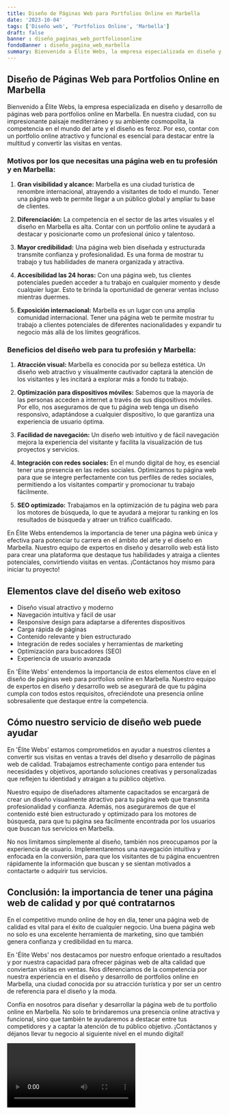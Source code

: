 ```yaml
---
title: Diseño de Páginas Web para Portfolios Online en Marbella
date: '2023-10-04'
tags: ['Diseño web', 'Portfolios Online', 'Marbella']
draft: false
banner : diseño_paginas_web_portfoliosonline
fondoBanner : diseño_pagina_web_marbella
summary: Bienvenido a Élite Webs, la empresa especializada en diseño y desarrollo de páginas web para portfolios online en Marbella. En nuestra ciudad, con su impresionante paisaje mediterráneo y su ambiente cosmopolita, la competencia en el mundo del arte y el diseño es feroz. Por eso, contar con un portfolio online atractivo y funcional es esencial para destacar entre la multitud y convertir las visitas en ventas.
---
```


## Diseño de Páginas Web para Portfolios Online en Marbella

Bienvenido a Élite Webs, la empresa especializada en diseño y desarrollo de páginas web para portfolios online en Marbella. En nuestra ciudad, con su impresionante paisaje mediterráneo y su ambiente cosmopolita, la competencia en el mundo del arte y el diseño es feroz. Por eso, contar con un portfolio online atractivo y funcional es esencial para destacar entre la multitud y convertir las visitas en ventas.

### Motivos por los que necesitas una página web en tu profesión y en Marbella:

1. **Gran visibilidad y alcance:** Marbella es una ciudad turística de renombre internacional, atrayendo a visitantes de todo el mundo. Tener una página web te permite llegar a un público global y ampliar tu base de clientes.

2. **Diferenciación:** La competencia en el sector de las artes visuales y el diseño en Marbella es alta. Contar con un portfolio online te ayudará a destacar y posicionarte como un profesional único y talentoso.

3. **Mayor credibilidad:** Una página web bien diseñada y estructurada transmite confianza y profesionalidad. Es una forma de mostrar tu trabajo y tus habilidades de manera organizada y atractiva.

4. **Accesibilidad las 24 horas:** Con una página web, tus clientes potenciales pueden acceder a tu trabajo en cualquier momento y desde cualquier lugar. Esto te brinda la oportunidad de generar ventas incluso mientras duermes.

5. **Exposición internacional:** Marbella es un lugar con una amplia comunidad internacional. Tener una página web te permite mostrar tu trabajo a clientes potenciales de diferentes nacionalidades y expandir tu negocio más allá de los límites geográficos.

### Beneficios del diseño web para tu profesión y Marbella:

1. **Atracción visual:** Marbella es conocida por su belleza estética. Un diseño web atractivo y visualmente cautivador captará la atención de los visitantes y les incitará a explorar más a fondo tu trabajo.

2. **Optimización para dispositivos móviles:** Sabemos que la mayoría de las personas acceden a internet a través de sus dispositivos móviles. Por ello, nos aseguramos de que tu página web tenga un diseño responsivo, adaptándose a cualquier dispositivo, lo que garantiza una experiencia de usuario óptima.

3. **Facilidad de navegación:** Un diseño web intuitivo y de fácil navegación mejora la experiencia del visitante y facilita la visualización de tus proyectos y servicios.

4. **Integración con redes sociales:** En el mundo digital de hoy, es esencial tener una presencia en las redes sociales. Optimizamos tu página web para que se integre perfectamente con tus perfiles de redes sociales, permitiendo a los visitantes compartir y promocionar tu trabajo fácilmente.

5. **SEO optimizado:** Trabajamos en la optimización de tu página web para los motores de búsqueda, lo que te ayudará a mejorar tu ranking en los resultados de búsqueda y atraer un tráfico cualificado.

En Élite Webs entendemos la importancia de tener una página web única y efectiva para potenciar tu carrera en el ámbito del arte y el diseño en Marbella. Nuestro equipo de expertos en diseño y desarrollo web está listo para crear una plataforma que destaque tus habilidades y atraiga a clientes potenciales, convirtiendo visitas en ventas. ¡Contáctanos hoy mismo para iniciar tu proyecto!

<GifSeo />

<Cta />

## Elementos clave del diseño web exitoso

- Diseño visual atractivo y moderno
- Navegación intuitiva y fácil de usar
- Responsive design para adaptarse a diferentes dispositivos
- Carga rápida de páginas
- Contenido relevante y bien estructurado
- Integración de redes sociales y herramientas de marketing
- Optimización para buscadores (SEO)
- Experiencia de usuario avanzada

En 'Élite Webs' entendemos la importancia de estos elementos clave en el diseño de páginas web para portfolios online en Marbella. Nuestro equipo de expertos en diseño y desarrollo web se asegurará de que tu página cumpla con todos estos requisitos, ofreciéndote una presencia online sobresaliente que destaque entre la competencia.

## Cómo nuestro servicio de diseño web puede ayudar

En 'Élite Webs' estamos comprometidos en ayudar a nuestros clientes a convertir sus visitas en ventas a través del diseño y desarrollo de páginas web de calidad. Trabajamos estrechamente contigo para entender tus necesidades y objetivos, aportando soluciones creativas y personalizadas que reflejen tu identidad y atraigan a tu público objetivo.

Nuestro equipo de diseñadores altamente capacitados se encargará de crear un diseño visualmente atractivo para tu página web que transmita profesionalidad y confianza. Además, nos aseguraremos de que el contenido esté bien estructurado y optimizado para los motores de búsqueda, para que tu página sea fácilmente encontrada por los usuarios que buscan tus servicios en Marbella.

No nos limitamos simplemente al diseño, también nos preocupamos por la experiencia de usuario. Implementaremos una navegación intuitiva y enfocada en la conversión, para que los visitantes de tu página encuentren rápidamente la información que buscan y se sientan motivados a contactarte o adquirir tus servicios.

## Conclusión: la importancia de tener una página web de calidad y por qué contratarnos

En el competitivo mundo online de hoy en día, tener una página web de calidad es vital para el éxito de cualquier negocio. Una buena página web no solo es una excelente herramienta de marketing, sino que también genera confianza y credibilidad en tu marca.

En 'Élite Webs' nos destacamos por nuestro enfoque orientado a resultados y por nuestra capacidad para ofrecer páginas web de alta calidad que conviertan visitas en ventas. Nos diferenciamos de la competencia por nuestra experiencia en el diseño y desarrollo de portfolios online en Marbella, una ciudad conocida por su atracción turística y por ser un centro de referencia para el diseño y la moda.

Confía en nosotros para diseñar y desarrollar la página web de tu portfolio online en Marbella. No solo te brindaremos una presencia online atractiva y funcional, sino que también te ayudaremos a destacar entre tus competidores y a captar la atención de tu público objetivo. ¡Contáctanos y déjanos llevar tu negocio al siguiente nivel en el mundo digital!

<Video />

<CtaBot job='Portfolios Online' city='Marbella'/>

<Gmaps query='Marbella+españa+maps' />
